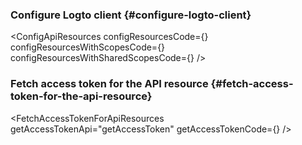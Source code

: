 

<ApiResourcesDescription />

### Configure Logto client \{#configure-logto-client}

<ConfigApiResources
  configResourcesCode={<ConfigResourcesCode />}
  configResourcesWithScopesCode={<ConfigResourcesWithScopesCode />}
  configResourcesWithSharedScopesCode={<ConfigResourcesWithSharedScopesCode />}
/>

### Fetch access token for the API resource \{#fetch-access-token-for-the-api-resource}

<FetchAccessTokenForApiResources
  getAccessTokenApi="getAccessToken"
  getAccessTokenCode={<GetAccessTokenCode />}
/>
